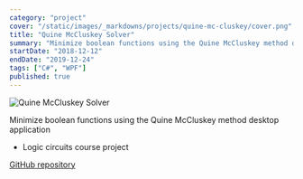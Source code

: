 ```yaml
---
category: "project"
cover: "/static/images/_markdowns/projects/quine-mc-cluskey/cover.png"
title: "Quine McCluskey Solver"
summary: "Minimize boolean functions using the Quine McCluskey method desktop application"
startDate: "2018-12-12"
endDate: "2019-12-24"
tags: ["C#", "WPF"]
published: true
---
```


![Quine McCluskey Solver](/static/images/_markdowns/projects/quine-mc-cluskey/cover.png)

Minimize boolean functions using the Quine McCluskey method desktop application

- Logic circuits course project

[GitHub repository](https://github.com/ali4heydari/QuineMcCluskey)
